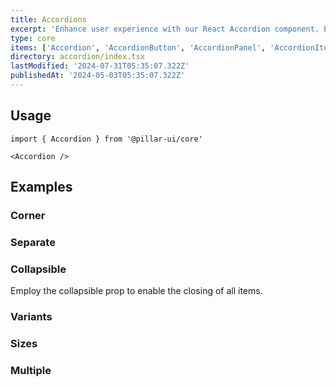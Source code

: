 ```yaml
---
title: Accordions
excerpt: 'Enhance user experience with our React Accordion component. Easily create collapsible content sections for FAQs, product descriptions, tutorials, and more.'
type: core
items: ['Accordion', 'AccordionButton', 'AccordionPanel', 'AccordionItem']
directory: accordion/index.tsx
lastModified: '2024-07-31T05:35:07.322Z'
publishedAt: '2024-05-03T05:35:07.322Z'
---
```


## Usage

```tsx
import { Accordion } from '@pillar-ui/core'
```

```tsx
<Accordion />
```

## Examples

### Corner

<Prop defaultValue="single" type="'0' | '1' | '2' | '3' | '4' | '5' | 'full'" />

<Playground name="accordionCorner" root="accordion" />

### Separate

<Playground name="accordionSeparate" root="accordion" />

### Collapsible

Employ the collapsible prop to enable the closing of all items.

<Playground name="accordionCollapsible" root="accordion" />

### Variants

<Playground name="accordionVariant" root="accordion" />

### Sizes

<Playground name="accordionSize" root="accordion" />

### Multiple

<Prop defaultValue="false" type="boolean" />

<Playground name="accordionType" root="accordion" />

